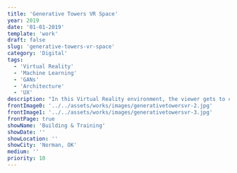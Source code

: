 ```yaml
---
title: 'Generative Towers VR Space'
year: 2019
date: '01-01-2019'
template: 'work'
draft: false
slug: 'generative-towers-vr-space'
category: 'Digital'
tags:
  - 'Virtual Reality'
  - 'Machine Learning'
  - 'GANs'
  - 'Architecture'
  - 'UX'
description: "In this Virtual Reality environment, the viewer gets to collaborate with a machile learning model to generate new images of towers. The piece is a tool without a clear purpose, lying somewhere between a creative tool for an artist, a sketching tool for an architect and an exploratory tool for educators. To exaggerate the virtual creation space, the user can publish their creations to the project's Instagram account alongside a photo of themself in the VR space."
frontImage0: '../../assets/works/images/generativetowersvr-2.jpg'
frontImage1: '../../assets/works/images/generativetowersvr-3.jpg'
frontPage: true
showName: 'Building & Training'
showDate: ''
showLocation: ''
showCity: 'Norman, OK'
medium: ''
priority: 10
---
```




<WorkGallery>
  <WorkImage
    src={img1}
    alt="Installed with projection accompanying interior VR space for viewer to results of collaborative work."
  />
  <WorkImage
    src={img2}
    alt='Another view, as installed in "Building & Training"'
  />
  <WorkImage src={img3} alt="View inside the VR environment." />
  <WorkImage src={img4} alt="View inside the VR environment." />
</WorkGallery>
